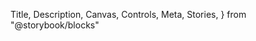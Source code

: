   Title,
  Description,
  Canvas,
  Controls,
  Meta,
  Stories,
} from "@storybook/blocks"

<Meta of={TableStories} />

<Title of={TableStories} />

<Description of={TableStories} />

<Canvas of={TableStories.Default} />

<Controls of={TableStories.Default} />

<Canvas of={TableStories.NoData} />

<Controls of={TableStories.NoData} />

## Usage

```jsx
const columns: TableProps["columns"] = [
  {
    title: "Name Nasabah",
    dataIndex: "name",
    key: "name",
    width: 160,
  },
  {
    title: "Nama Fund",
    dataIndex: "fundName",
    key: "fundName",
    width: 180,
  },
  {
    title: "Gross Transaction Amount",
    dataIndex: "grossTransactionAmount",
    key: "grossTransactionAmount",
    width: 200,
    sorter: true,
  },
  {
    title: "Number of Unit",
    dataIndex: "unit",
    key: "unit",
    width: 120,
  },
  {
    title: "NAV per Unit",
    dataIndex: "nav",
    key: "nav",
    width: 130,
  },
  {
    title: "Transaction Date",
    dataIndex: "transactionDate",
    key: "transactionDate",
    width: 120,
  },
  {
    title: "Transaction Type",
    dataIndex: "type",
    key: "type",
    width: 120,
  },
]

const data = [
  {
    key: "1",
    name: "John Brown",
    fundName: "Sucorinvest Sharia Balanced Fund Plus",
    grossTransactionAmount: 100000000000,
    unit: "100000",
    nav: 100000,
    transactionDate: "15 Oktober 2024",
    type: "Redemption",
  },
  {
    key: "2",
    name: "John Brown",
    fundName: "Sucorinvest Sharia Balanced Fund Plus",
    grossTransactionAmount: 100000000000,
    unit: "100000",
    nav: 100000,
    transactionDate: "15 Oktober 2024",
    type: "Redemption",
  },
  {
    key: "3",
    name: "John Brown",
    fundName: "Sucorinvest Sharia Balanced Fund Plus",
    grossTransactionAmount: 100000000000,
    unit: "100000",
    nav: 100000,
    transactionDate: "15 Oktober 2024",
    type: "Redemption",
  },
]

<Table
  loading={isLoading}
  clickable={isClickable}
  layout="fixed"
  empty={<Empty />}
  columns={columns}
  dataSource={dataSource}
  scroll={{ x: 100 }}
  onRowClick={(record) => {
    console.log(record, "show row value")
  }}
  onChange={(_0, _1, sorter) => {
    console.log(sorter, "show sort value")
  }}
/>
```

## Documentation

- [Ant Design - Table](https://ant.design/components/table)
